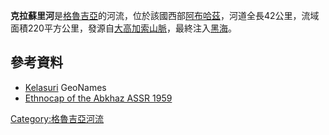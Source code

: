 {{coord|42|58|16|N|41|03|58|E|display=title}}

'''克拉蘇里河'''是[[格魯吉亞|格魯吉亞]]的河流，位於該國西部[[阿布哈茲|阿布哈茲]]，河道全長42公里，流域面積220平方公里，發源自[[大高加索山脈|大高加索山脈]]，最終注入[[黑海|黑海]]。

==參考資料==
* [https://www.geonames.org/614065/kelasuri.html Kelasuri] {{Wayback|url=https://www.geonames.org/614065/kelasuri.html |date=20210413120149 }} GeoNames
* [http://www.ethno-kavkaz.narod.ru/ETHNO-CAUCASUS.files/Abkhazia59.png Ethnocap of the Abkhaz ASSR 1959] {{Wayback|url=http://www.ethno-kavkaz.narod.ru/ETHNO-CAUCASUS.files/Abkhazia59.png |date=20210413093359 }}

{{Georgia-geo-stub}}
[[Category:格魯吉亞河流|Category:格魯吉亞河流]]